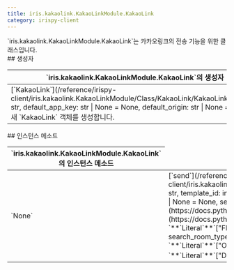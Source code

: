 ```yaml
---
title: iris.kakaolink.KakaoLinkModule.KakaoLink
category: irispy-client
---
```


<Section>
  `iris.kakaolink.KakaoLinkModule.KakaoLink`는 카카오링크의 전송 기능을 위한 클래스입니다.
</Section>
<Section>
  ## 생성자

  <Table>
    <Thead>
      <Tr>
        <Th>`iris.kakaolink.KakaoLinkModule.KakaoLink`의 생성자</Th>
      </Tr>
    </Thead>
    <Tbody>
      <Tr>
        <Td>
          [`KakaoLink`](/reference/irispy-client/iris.kakaolink.KakaoLinkModule/Class/KakaoLink/KakaoLink)`(iris_url: str, default_app_key: str | None = None, default_origin: str | None = None)` \
          새 `KakaoLink` 객체를 생성합니다.
        </Td>
      </Tr>
    </Tbody>
  </Table>
</Section>
<Section>
  ## 인스턴스 메소드

  <Table>
    <Thead>
      <Tr>
        <Th colSpan={2}>`iris.kakaolink.KakaoLinkModule.KakaoLink`의 인스턴스 메소드</Th>
      </Tr>
    </Thead>
    <Tbody>
      <Tr>
        <Td><span>`None`</span></Td>
        <Td>
          [`send`](/reference/irispy-client/iris.kakaolink.KakaoLinkModule/Class/KakaoLink/send)`(receiver_name: str, template_id: int, template_args: dict, app_key: str | None = None, origin: str | None = None, search_exact: bool = True, search_from: `**[`Union`](https://docs.python.org/3/library/typing.html#typing.Union)**`[`**[`Literal`](https://docs.python.org/3/library/typing.html#typing.Literal)**`["ALL"], `**`Literal`**`["FRIENDS"], `**`Literal`**`["CHATROOMS"]] = "ALL", search_room_type: `**`Union`**`[`**`Literal`**`["ALL"], `**`Literal`**`["OpenMultiChat"], `**`Literal`**`["MultiChat"], `**`Literal`**`["DirectChat"]] = "ALL")` \
          카카오링크를 전송합니다.
        </Td>
      </Tr>
    </Tbody>
  </Table>
</Section>